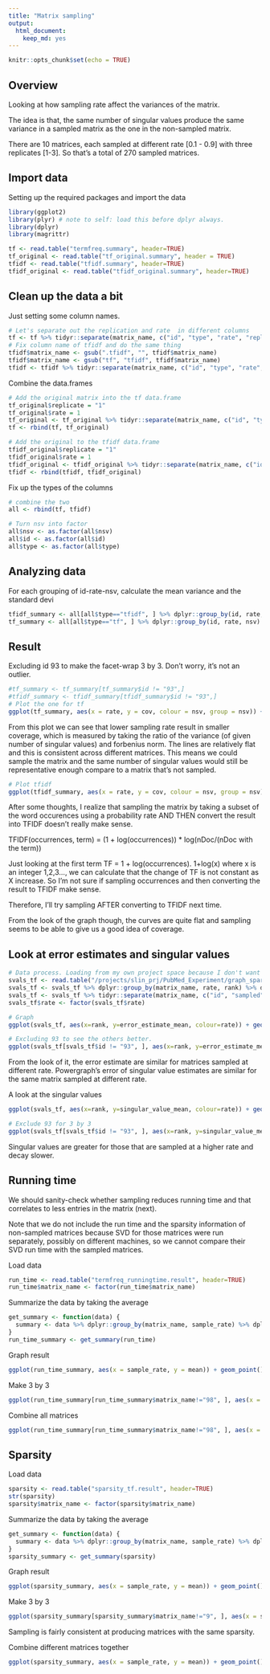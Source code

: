 ```yaml
---
title: "Matrix sampling"
output: 
  html_document:
    keep_md: yes
---
```


```r
knitr::opts_chunk$set(echo = TRUE)
```

## Overview 
Looking at how sampling rate affect the variances of the matrix. 

The idea is that, the same number of singular values produce the same variance in a sampled matrix as the one in the non-sampled matrix. 

There are 10 matrices, each sampled at different rate [0.1 - 0.9] with three replicates [1-3]. So that's a total of 270 sampled matrices. 

## Import data 
Setting up the required packages and import the data 
```r

library(ggplot2)
library(plyr) # note to self: load this before dplyr always. 
library(dplyr)
library(magrittr)
```

``` r
tf <- read.table("termfreq.summary", header=TRUE)
tf_original <- read.table("tf_original.summary", header = TRUE) 
tfidf <- read.table("tfidf.summary", header=TRUE)
tfidf_original <- read.table("tfidf_original.summary", header=TRUE)
```

## Clean up the data a bit

Just setting some column names.
```r
# Let's separate out the replication and rate  in different columns 
tf <- tf %>% tidyr::separate(matrix_name, c("id", "type", "rate", "replicate"), sep = "_") %>% readr::type_convert()
# Fix column name of tfidf and do the same thing 
tfidf$matrix_name <- gsub(".tfidf", "", tfidf$matrix_name)
tfidf$matrix_name <- gsub("tf", "tfidf", tfidf$matrix_name)
tfidf <- tfidf %>% tidyr::separate(matrix_name, c("id", "type", "rate", "replicate"), sep = "_") %>% readr::type_convert()
```

Combine the data.frames 
```r
# Add the original matrix into the tf data.frame 
tf_original$replicate = "1"
tf_original$rate = 1
tf_original <- tf_original %>% tidyr::separate(matrix_name, c("id", "type"), sep = "[.]")
tf <- rbind(tf, tf_original)

# Add the original to the tfidf data.frame 
tfidf_original$replicate = "1"
tfidf_original$rate = 1
tfidf_original <- tfidf_original %>% tidyr::separate(matrix_name, c("id", "type"), sep = "[.]")
tfidf <- rbind(tfidf, tfidf_original)

```
Fix up the types of the columns 
```r
# combine the two
all <- rbind(tf, tfidf)

# Turn nsv into factor 
all$nsv <- as.factor(all$nsv)
all$id <- as.factor(all$id)
all$type <- as.factor(all$type)
```

## Analyzing data

For each grouping of id-rate-nsv, calculate the mean variance and the standard devi

```r
tfidf_summary <- all[all$type=="tfidf", ] %>% dplyr::group_by(id, rate, nsv) %>% dplyr::summarise_at(c("variance", "forbenius"), c("mean", "sd")) %>% dplyr::mutate(cov = variance_mean / forbenius_mean)
tf_summary <- all[all$type=="tf", ] %>% dplyr::group_by(id, rate, nsv) %>% dplyr::summarise_at(c("variance", "forbenius"), c("mean", "sd")) %>% dplyr::mutate(cov = variance_mean / forbenius_mean)
```

## Result

Excluding id 93 to make the facet-wrap 3 by 3. Don't worry, it's not an outlier. 
```r
#tf_summary <- tf_summary[tf_summary$id != "93",]
#tfidf_summary <- tfidf_summary[tfidf_summary$id != "93",]
# Plot the one for tf 
ggplot(tf_summary, aes(x = rate, y = cov, colour = nsv, group = nsv)) + geom_point() + geom_line() + facet_wrap(~id, nrow=2, scales="fixed", shrink=FALSE) + ylab("coverage") + xlab("sampling rate") + theme_bw()
```

From this plot we can see that lower sampling rate result in smaller coverage, which is measured by taking the ratio of the variance (of given number of singular values) and forbenius norm. The lines are relatively flat and this is consistent across different matrices. This means we could sample the matrix and the same number of singular values would still be representative enough compare to a matrix that's not sampled. 

```r
# Plot tfidf 
ggplot(tfidf_summary, aes(x = rate, y = cov, colour = nsv, group = nsv)) + geom_point() + geom_line() + facet_wrap(~id, nrow=2) + ylab("coverage") + xlab("sampling rate")  + theme_bw()
```

After some thoughts, I realize that sampling the matrix by taking a subset of the word occurences using a probability rate AND THEN convert the result into TFIDF doesn't really make sense. 

TFIDF(occurrences, term) = (1 + log(occurrences)) * log(nDoc/(nDoc with the term))

Just looking at the first term  TF = 1 + log(occurrences).  1+log(x) where x is an integer 1,2,3..., we can calculate that the change of TF is not constant as X increase.  So I'm not sure if sampling occurrences and then converting the result to TFIDF make sense.  

Therefore, I'll try sampling AFTER converting to TFIDF next time. 

From the look of the graph though, the curves are quite flat and sampling seems to be able to give us a good idea of coverage. 

## Look at error estimates and singular values
```r
# Data process. Loading from my own project space because I don't want to commit the result file. 
svals_tf <- read.table("/projects/slin_prj/PubMed_Experiment/graph_sparsification/svals_sampled_tf.result", header=TRUE)
svals_tf <- svals_tf %>% dplyr::group_by(matrix_name, rate, rank) %>% dplyr::summarise_at(c("singular_value", "error_estimate"), c("mean", "sd"))
svals_tf <- svals_tf %>% tidyr::separate(matrix_name, c("id", "sampled", "type"), sep = "[.]") # simplify matrix name 
svals_tf$rate <- factor(svals_tf$rate)

# Graph
ggplot(svals_tf, aes(x=rank, y=error_estimate_mean, colour=rate)) + geom_point(alpha=0.5, size=0.5) + facet_wrap(~id, nrow=2, scale="free") + scale_color_brewer(palette="Spectral") + theme(axis.text.x = element_text(size = 9))  + ylab("means of error estimates") + theme_bw() + scale_x_continuous(breaks = seq(0, 1000, 500))

# Excluding 93 to see the others better. 
ggplot(svals_tf[svals_tf$id != "93", ], aes(x=rank, y=error_estimate_mean, colour=rate)) + geom_point(alpha=0.5, size=0.5) + facet_wrap(~id) + scale_color_brewer(palette="Spectral") + ylab("means of error estimate")
```
From the look of it, the error estimate are similar for matrices sampled at different rate. Powergraph's error of singular value estimates are similar for the same matrix sampled at different rate. 

A look at the singular values 

```r
ggplot(svals_tf, aes(x=rank, y=singular_value_mean, colour=rate)) + geom_point(alpha=0.5, size=0.5) + facet_wrap(~id, nrow=2) + scale_color_brewer(palette="Spectral") + ylab("singular value") + theme(axis.text.x = element_text(size = 9)) + theme_bw()

# Exclude 93 for 3 by 3 
ggplot(svals_tf[svals_tf$id != "93", ], aes(x=rank, y=singular_value_mean, colour=rate)) + geom_point(alpha=0.5, size=0.5) + facet_wrap(~id) + scale_color_brewer(palette="Spectral") + ylab("singular value")
``` 

Singular values are greater for those that are sampled at a higher rate and decay slower. 

## Running time

We should sanity-check whether sampling reduces running time and that correlates to less entries in the matrix (next).

Note that we do not include the run time and the sparsity information of non-sampled matrices because SVD for those matrices were run separately, possibly on different machines, so we cannot compare their SVD run time with the sampled matrices. 

Load data
```r
run_time <- read.table("termfreq_runningtime.result", header=TRUE)
run_time$matrix_name <- factor(run_time$matrix_name)
```

Summarize the data by taking the average

```r
get_summary <- function(data) {
  summary <- data %>% dplyr::group_by(matrix_name, sample_rate) %>% dplyr::summarise_at(c("run_time"), c("mean", "sd")) %>% dplyr::mutate(de = sd/sqrt(3) )
}
run_time_summary <- get_summary(run_time)
```

Graph result 

```r
ggplot(run_time_summary, aes(x = sample_rate, y = mean)) + geom_point() + geom_line() + geom_errorbar(aes(ymax = mean + de, ymin=mean - de), width=0.01) +  facet_wrap(~matrix_name, nrow=2, scale="free") + ylab("average run time (seconds)") + xlab("sampling rate") + theme_bw()
```

Make 3 by 3 
```r
ggplot(run_time_summary[run_time_summary$matrix_name!="98", ], aes(x = sample_rate, y = mean)) + geom_point() + geom_line() + geom_errorbar(aes(ymax = mean + de, ymin=mean - de), width=0.01) +  facet_wrap(~matrix_name, ncol=2) + ylab("average run time (seconds)") + xlab("sampling rate")
```

Combine all matrices

```r
ggplot(run_time_summary[run_time_summary$matrix_name!="98", ], aes(x = sample_rate, y = mean)) + geom_point() + stat_summary(fun.y = mean, geom="line", size=1.0) + ylab("average run time (seconds)") + xlab("sampling rate")
```


## Sparsity 

Load data
```r
sparsity <- read.table("sparsity_tf.result", header=TRUE)
str(sparsity)
sparsity$matrix_name <- factor(sparsity$matrix_name)
```

Summarize the data by taking the average

```r
get_summary <- function(data) {
  summary <- data %>% dplyr::group_by(matrix_name, sample_rate) %>% dplyr::summarise_at(c("n_entries"), c("mean", "sd")) %>% dplyr::mutate(de = sd/sqrt(3) )
}
sparsity_summary <- get_summary(sparsity)
```

Graph result 

```r
ggplot(sparsity_summary, aes(x = sample_rate, y = mean)) + geom_point() + geom_line() + geom_errorbar(aes(ymax = mean + de, ymin=mean - de), width=0.01) +  facet_wrap(~matrix_name, nrow=2) + ylab("average sparsity") + xlab("sampling rate") + theme_bw()
```

Make 3 by 3 
```r
ggplot(sparsity_summary[sparsity_summary$matrix_name!="9", ], aes(x = sample_rate, y = mean)) + geom_point() + geom_line() + geom_errorbar(aes(ymax = mean + de, ymin=mean - de), width=0.01) +  facet_wrap(~matrix_name) + ylab("average sparsity") + xlab("sampling rate")
```

Sampling is fairly consistent at producing matrices with the same sparsity. 

Combine different matrices together 
```r
ggplot(sparsity_summary, aes(x = sample_rate, y = mean)) + geom_point() + geom_errorbar(aes(ymax = mean + de, ymin=mean - de), width=0.01) + stat_summary(fun.y = mean, geom="line", size=1.0) + ylab("average sparsity") + xlab("sampling rate")
```